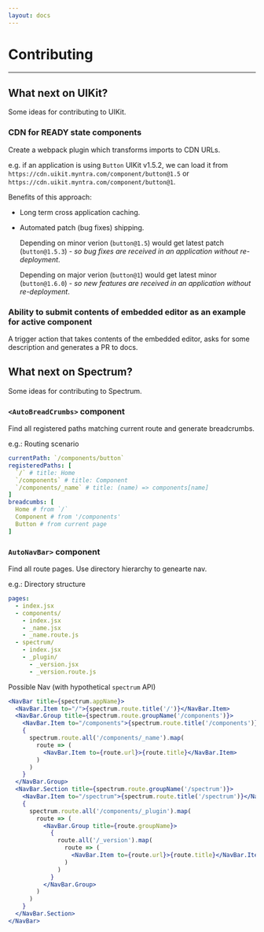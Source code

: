```yaml
---
layout: docs
---
```


# Contributing

---

## What next on UIKit?

Some ideas for contributing to UIKit.

### CDN for READY state components

Create a webpack plugin which transforms imports to CDN URLs.

e.g. if an application is using `Button` UIKit v1.5.2, we can load it from
`https://cdn.uikit.myntra.com/component/button@1.5` or `https://cdn.uikit.myntra.com/component/button@1`.

Benefits of this approach:

- Long term cross application caching.
- Automated patch (bug fixes) shipping.

  Depending on minor verion (`button@1.5`) would get latest patch (`button@1.5.3`) - _so bug fixes are received in an application without re-deployment_.

  Depending on major verion (`button@1`) would get latest minor (`button@1.6.0`) - _so new features are received in an application without re-deployment_.

### Ability to submit contents of embedded editor as an example for active component

A trigger action that takes contents of the embedded editor, asks for some description and generates a PR to docs.

## What next on Spectrum?

Some ideas for contributing to Spectrum.

### `<AutoBreadCrumbs>` component
  Find all registered paths matching current route and generate breadcrumbs.

  e.g.: Routing scenario
  ``` yaml
  currentPath: `/components/button`
  registeredPaths: [
    `/` # title: Home
    `/components` # title: Component
    `/components/_name` # title: (name) => components[name]
  ]
  breadcumbs: [
    Home # from `/`
    Component # from '/components'
    Button # from current page
  ]
  ```

### `AutoNavBar>` component
  Find all route pages. Use directory hierarchy to genearte nav.

  e.g.: Directory structure
  ``` yaml
  pages:
    - index.jsx
    - components/
      - index.jsx
      - _name.jsx
      - _name.route.js
    - spectrum/
      - index.jsx
      - _plugin/
        - _version.jsx
        - _version.route.js
  ```

  Possible Nav (with hypothetical `spectrum` API)

  ``` jsx
  <NavBar title={spectrum.appName}>
    <NavBar.Item to="/">{spectrum.route.title('/')}</NavBar.Item>
    <NavBar.Group title={spectrum.route.groupName('/components')}>
      <NavBar.Item to="/components">{spectrum.route.title('/components')}</NavBar.Item>
      {
        spectrum.route.all('/components/_name').map(
          route => (
            <NavBar.Item to={route.url}>{route.title}</NavBar.Item>
          )
        )
      }
    </NavBar.Group>
    <NavBar.Section title={spectrum.route.groupName('/spectrum')}>
      <NavBar.Item to="/spectrum">{spectrum.route.title('/spectrum')}</NavBar.Item>
      {
        spectrum.route.all('/components/_plugin').map(
          route => (
            <NavBar.Group title={route.groupName}>
              {
                route.all('/_version').map(
                  route => (
                    <NavBar.Item to={route.url}>{route.title}</NavBar.Item>
                  )
                )
              }
            </NavBar.Group>
          )
        )
      }
    </NavBar.Section>
  </NavBar>
  ```
